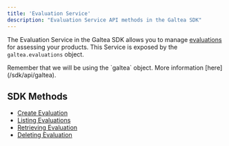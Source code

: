 ```yaml
---
title: 'Evaluation Service'
description: "Evaluation Service API methods in the Galtea SDK"
---
```


The Evaluation Service in the Galtea SDK allows you to manage [evaluations](/concepts/product/evaluation) for assessing your products.
This Service is exposed by the `galtea.evaluations` object.

<Info>
  Remember that we will be using the `galtea` object. More information [here](/sdk/api/galtea).
</Info>

## SDK Methods
- [Create Evaluation](/sdk/api/evaluation/create)
- [Listing Evaluations](/sdk/api/evaluation/list)
- [Retrieving Evaluation](/sdk/api/evaluation/get)
- [Deleting Evaluation](/sdk/api/evaluation/delete)
